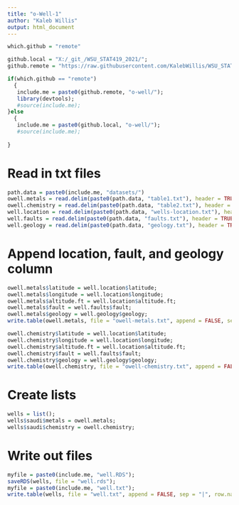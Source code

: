```yaml
---
title: "o-Well-1"
author: "Kaleb Willis"
output: html_document
---
```


```r
which.github = "remote"

github.local = "X:/_git_/WSU_STAT419_2021/";
github.remote = "https://raw.githubusercontent.com/KalebWillis/WSU_STAT419_2021/main/";

if(which.github == "remote")
  {
   include.me = paste0(github.remote, "o-well/");
   library(devtools);
   #source(include.me);
}else
  {
   include.me = paste0(github.local, "o-well/");
   #source(include.me);
  
}
```
# Read in txt files
```r
path.data = paste0(include.me, "datasets/")
owell.metals = read.delim(paste0(path.data, "table1.txt"), header = TRUE, sep = "")
owell.chemistry = read.delim(paste0(path.data, "table2.txt"), header = TRUE, sep = "")
well.location = read.delim(paste0(path.data, "wells-location.txt"), header = TRUE, sep = "|")
well.faults = read.delim(paste0(path.data, "faults.txt"), header = TRUE, sep = "")
well.geology = read.delim(paste0(path.data, "geology.txt"), header = TRUE, sep = "")
```
# Append location, fault, and geology column
```r
owell.metals$latitude = well.location$latitude;
owell.metals$longitude = well.location$longitude;
owell.metals$altitude.ft = well.location$altitude.ft;
owell.metals$fault = well.faults$fault;
owell.metals$geology = well.geology$geology;
write.table(owell.metals, file = "owell-metals.txt", append = FALSE, sep = "|", row.names = TRUE, col.names = TRUE)

owell.chemistry$latitude = well.location$latitude;
owell.chemistry$longitude = well.location$longitude;
owell.chemistry$altitude.ft = well.location$altitude.ft;
owell.chemistry$fault = well.faults$fault;
owell.chemistry$geology = well.geology$geology;
write.table(owell.chemistry, file = "owell-chemistry.txt", append = FALSE, sep = "|", row.names = TRUE, col.names = TRUE)
```
# Create lists
```r
wells = list();
wells$saudi$metals = owell.metals;
wells$saudi$chemistry = owell.chemistry;

```
# Write out files
```r
myfile = paste0(include.me, "well.RDS");
saveRDS(wells, file = "well.rds");
myfile = paste0(include.me, "well.txt");
write.table(wells, file = "well.txt", append = FALSE, sep = "|", row.names = TRUE, col.names = TRUE)
```
